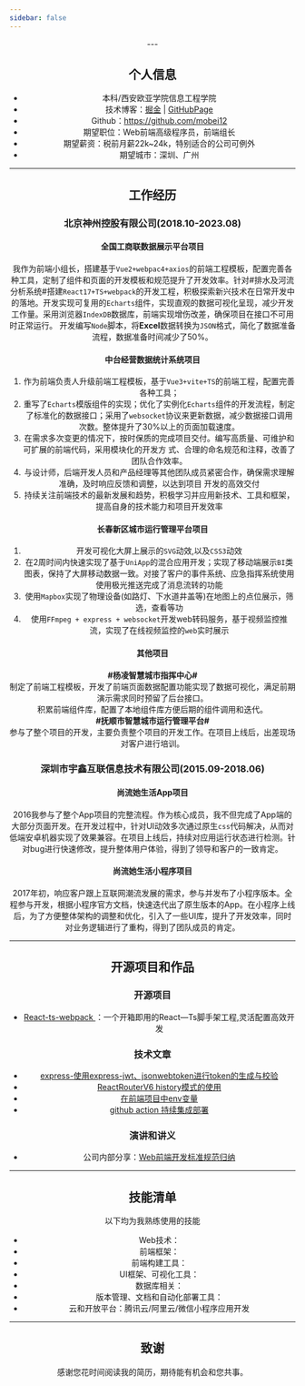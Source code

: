 ```yaml
---
sidebar: false
---
```


<Header/>
---

## 个人信息

 - 本科/西安欧亚学院信息工程学院
 - 技术博客：[掘金](https://juejin.cn/user/571401775883960/posts) | [GitHubPage](https://mobei12.github.io/mobei12/)
 - Github：https://github.com/mobei12
 - 期望职位：Web前端高级程序员，前端组长
 - 期望薪资：税前月薪22k~24k，特别适合的公司可例外
 - 期望城市：深圳、广州

---

##  工作经历

### 北京神州控股有限公司(2018.10-2023.08)

#### 全国工商联数据展示平台项目
我作为前端小组长，搭建基于`Vue2+webpac4+axios`的前端工程模板，配置完善各种工具，定制了组件和页面的开发模板和规范提升了开发效率。针对#排水及河流分析系统#搭建`React17+TS+webpack`的开发工程，积极探索新兴技术在日常开发中的落地。开发实现可复用的`Echarts`组件，实现直观的数据可视化呈现，减少开发工作量。采用浏览器`IndexDB`数据库，前端实现增伤改差，确保项目在接口不可用时正常运行。
开发编写`Node`脚本，将**Excel**数据转换为`JSON`格式，简化了数据准备流程，数据准备时间减少了50%。
#### 中台经营数据统计系统项目
1. 作为前端负责人升级前端工程模板，基于`Vue3+vite+TS`的前端工程，配置完善各种工具；
2. 重写了`Echarts`模版组件的实现；优化了实例化`Echarts`组件的开发流程，制定了标准化的数据接口；采用了`websocket`协议来更新数据，减少数据接口调用次数。整体提升了30%以上的页面加载速度。
3. 在需求多次变更的情况下，按时保质的完成项目交付。编写高质量、可维护和可扩展的前端代码，采用模块化的开发方
式、合理的命名规范和注释，改善了团队合作效率。
4. 与设计师，后端开发人员和产品经理等其他团队成员紧密合作，确保需求理解准确，及时响应反馈和调整，以达到项目
开发的高效交付
5. 持续关注前端技术的最新发展和趋势，积极学习并应用新技术、工具和框架，提高自身的技术能力和项目开发效率
#### 长春新区城市运行管理平台项目
1. 开发可视化大屏上展示的`SVG`动效,以及`CSS3`动效
2. 在2周时间内快速实现了基于`UniApp`的混合应用开发；实现了移动端展示`BI`类图表，保持了大屏移动数据一致。对接了客户的事件系统、应急指挥系统使用使用极光推送完成了消息流转的功能
3. 使用`Mapbox`实现了物理设备(如路灯、下水道井盖等)在地图上的点位展示，筛选，查看等功
4. 使用`FFmpeg + express + websocket`开发web转码服务，基于视频监控推流，实现了在线视频监控的`web`实时展示
#### 其他项目
**#杨凌智慧城市指挥中心#**      
制定了前端工程模板，开发了前端页面数据配置功能实现了数据可视化，满足前期演示需求同时预留了后台接口。      
积累前端组件库，配置了本地组件库方便后期的组件调用和迭代。      
**#抚顺市智慧城市运行管理平台#**      
参与了整个项目的开发，主要负责整个项目的开发工作。在项目上线后，出差现场对客户进行培训。

### 深圳市宇鑫互联信息技术有限公司(2015.09-2018.06)

#### 尚流她生活App项目
2016我参与了整个App项目的完整流程。作为核心成员，我不但完成了App端的大部分页面开发。在开发过程中，针对UI动效多次通过原生`css`代码解决，从而对低端安卓机器实现了效果兼容。在项目上线后，持续对应用运行状态进行检测。针对bug进行快速修改，提升整体用户体验，得到了领导和客户的一致肯定。
#### 尚流她生活小程序项目
2017年初，响应客户跟上互联网潮流发展的需求，参与并发布了小程序版本。全程参与开发，根据小程序官方文档，快速迭代出了原生版本的App。在小程序上线后，为了方便整体架构的调整和优化，引入了一些UI库，提升了开发效率，同时对业务逻辑进行了重构，得到了团队成员的肯定。

---

## 开源项目和作品

### 开源项目
- [React-ts-webpack ](https://github.com/mobei12/React-ts-webpack)：一个开箱即用的React—Ts脚手架工程,灵活配置高效开发

### 技术文章

- [express-使用express-jwt、jsonwebtoken进行token的生成与校验 ](https://juejin.cn/post/7003269990530940942)
- [ReactRouterV6 history模式的使用 ](/article/reactRouterV6.html)
- [在前端项目中env变量 ](/article/webpack-env.html)
- [github action 持续集成部署 ](/article/index.html)


### 演讲和讲义

 - 公司内部分享：[Web前端开发标准规范归纳](/article/web-guide.html)

---

## 技能清单


以下均为我熟练使用的技能
- Web技术：<Tag tag='Html5' /> <Tag tag='CSS'/>  <Tag tag='JavaScript'/> <Tag tag='TypeScript'/> <Tag tag='Node'/>
- 前端框架：<Tag tag='Vue' />  <Tag tag='React' /> <Tag tag='Tailwindcss'/> <Tag tag='Bootstrap'/>
- 前端构建工具：<Tag tag='Webpack'/> <Tag tag='Vite' />
- UI框架、可视化工具：<Tag tag='Element'/> <Tag tag='AntDesign'/> <Tag tag='Echarts'/>
- 数据库相关：<Tag tag='MongoDB' />
- 版本管理、文档和自动化部署工具：<Tag tag='Git' /> <Tag tag='Subversion' />
- 云和开放平台：腾讯云/阿里云/微信小程序应用开发

---

## 致谢
感谢您花时间阅读我的简历，期待能有机会和您共事。